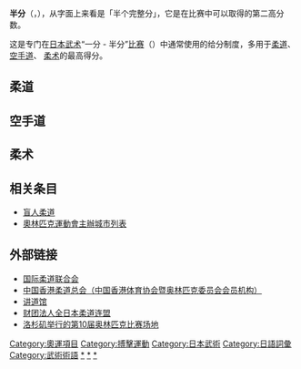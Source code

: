 {{expand|time=2011-04-27T08:20:48+00:00}}
'''半分'''（{{lang-ja|技あり}}，{{lang-en|Waza-Ari}}），从字面上来看是「半个完整分」，它是在比赛中可以取得的第二高分数。

这是专门在[[日本|日本]][[武术|武术]]“一分 - 半分”[[比赛|比赛]]（{{lang-en|ippon wazari}}）中通常使用的给分制度，多用于[[柔道|柔道]]、 [[空手道|空手道]]、 [[柔术|柔术]]的最高得分。

==柔道==
==空手道==
==柔术==

== 相关条目 ==
*[[盲人柔道|盲人柔道]]
*[[奧林匹克運動會主辦城市列表|奧林匹克運動會主辦城市列表]]

== 外部链接 ==
*[http://www.ijf.org/ 国际柔道联合会]{{WebCite|url=https://www.webcitation.org/619D75wUn?url=http://www.ijf.org/ |date=20110823074424 |dateformat=iso }}
*[https://web.archive.org/web/20101203160015/http://hkjudo.youdomain.com/index.php 中国香港柔道总会（中国香港体育协会暨奥林匹克委员会会员机构）]
*[http://www.kodokan.org/ 讲道馆]{{Wayback|url=http://www.kodokan.org/ |date=20100927072754 }}
*[http://www.judo.or.jp/ 财团法人全日本柔道连盟]{{Wayback|url=http://www.judo.or.jp/ |date=20121120112852 }}
*[http://www.olympic.org/en/content/Olympic-Games/All-Past-Olympic-Games/Summer/Los-Angeles-1932/ 洛杉矶举行的第10届奥林匹克比赛场地]{{Wayback|url=http://www.olympic.org/en/content/Olympic-Games/All-Past-Olympic-Games/Summer/Los-Angeles-1932/ |date=20101207231225 }}

[[Category:奧運項目|Category:奧運項目]]
[[Category:搏擊運動|Category:搏擊運動]]
[[Category:日本武術|Category:日本武術]]
[[Category:日語詞彙|Category:日語詞彙]]
[[Category:武術術語|Category:武術術語]]
[[Category:柔道|*]]
[[Category:空手道|*]]
[[Category:柔術|*]]